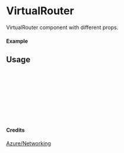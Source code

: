 
<Meta of={VirtualRouter} title="Azure/Networking/VirtualRouter" />

# VirtualRouter

VirtualRouter component with different props.

#### Example

<Canvas of={VirtualRouter.Primary} />

## Usage

```ts
import { VirtualRouter } from "yadl-ui";

const Example = () => {
  return (
      <VirtualRouter />
  );
};

export default Example;
```

#### Credits
[Azure/Networking](https://learn.microsoft.com/en-us/azure/architecture/icons/)
